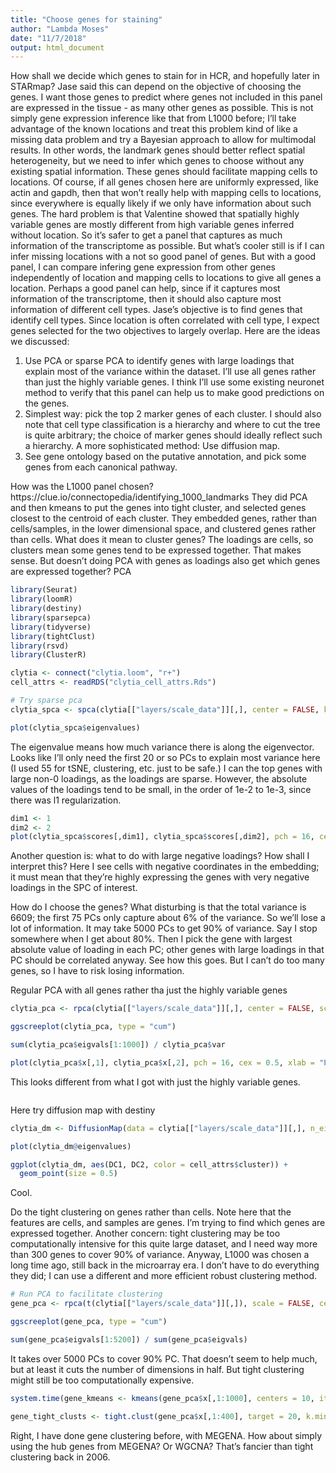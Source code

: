 ```yaml
---
title: "Choose genes for staining"
author: "Lambda Moses"
date: "11/7/2018"
output: html_document
---
```


How shall we decide which genes to stain for in HCR, and hopefully later in STARmap? Jase said this can depend on the objective of choosing the genes. I want those genes to predict where genes not included in this panel are expressed in the tissue - as many other genes as possible. This is not simply gene expression inference like that from L1000 before; I'll take advantage of the known locations and treat this problem kind of like a missing data problem and try a Bayesian approach to allow for multimodal results. In other words, the landmark genes should better reflect spatial heterogeneity, but we need to infer which genes to choose without any existing spatial information. These genes should facilitate mapping cells to locations. Of course, if all genes chosen here are uniformly expressed, like actin and gapdh, then that won't really help with mapping cells to locations, since everywhere is equally likely if we only have information about such genes. The hard problem is that Valentine showed that spatially highly variable genes are mostly different from high variable genes inferred without location. So it's safer to get a panel that captures as much information of the transcriptome as possible. But what's cooler still is if I can infer missing locations with a not so good panel of genes. But with a good panel, I can compare infering gene expression from other genes independently of location and mapping cells to locations to give all genes a location. Perhaps a good panel can help, since if it captures most information of the transcriptome, then it should also capture most information of different cell types. Jase's objective is to find genes that identify cell types. Since location is often correlated with cell type, I expect genes selected for the two objectives to largely overlap. Here are the ideas we discussed:

1. Use PCA or sparse PCA to identify genes with large loadings that explain most of the variance within the dataset. I'll use all genes rather than just the highly variable genes. I think I'll use some existing neuronet method to verify that this panel can help us to make good predictions on the genes.
2. Simplest way: pick the top 2 marker genes of each cluster. I should also note that cell type classification is a hierarchy and where to cut the tree is quite arbitrary; the choice of marker genes should ideally reflect such a hierarchy. A more sophisticated method: Use diffusion map.
3. See gene ontology based on the putative annotation, and pick some genes from each canonical pathway.

How was the L1000 panel chosen? https://clue.io/connectopedia/identifying_1000_landmarks They did PCA and then kmeans to put the genes into tight cluster, and selected genes closest to the centroid of each cluster. They embedded genes, rather than cells/samples, in the lower dimensional space, and clustered genes rather than cells. What does it mean to cluster genes? The loadings are cells, so clusters mean some genes tend to be expressed together. That makes sense. But doesn't doing PCA with genes as loadings also get which genes are expressed together? PCA 

```r
library(Seurat)
library(loomR)
library(destiny)
library(sparsepca)
library(tidyverse)
library(tightClust)
library(rsvd)
library(ClusterR)
```

```r
clytia <- connect("clytia.loom", "r+")
cell_attrs <- readRDS("clytia_cell_attrs.Rds")
```

```r
# Try sparse pca
clytia_spca <- spca(clytia[["layers/scale_data"]][,], center = FALSE, k = 75)
```

```r
plot(clytia_spca$eigenvalues)
```

The eigenvalue means how much variance there is along the eigenvector. Looks like I'll only need the first 20 or so PCs to explain most variance here (I used 55 for tSNE, clustering, etc. just to be safe.) I can the top genes with large non-0 loadings, as the loadings are sparse. However, the absolute values of the loadings tend to be small, in the order of 1e-2 to 1e-3, since there was l1 regularization.

```r
dim1 <- 1
dim2 <- 2
plot(clytia_spca$scores[,dim1], clytia_spca$scores[,dim2], pch = 16, cex = 0.5, xlab = paste0("SPC", dim1), ylab = paste0("SPC", dim2), col = cell_attrs$cluster_colors)
```

Another question is: what to do with large negative loadings? How shall I interpret this? Here I see cells with negative coordinates in the embedding; it must mean that they're highly expressing the genes with very negative loadings in the SPC of interest.

How do I choose the genes? What disturbing is that the total variance is 6609; the first 75 PCs only capture about 6% of the variance. So we'll lose a lot of information. It may take 5000 PCs to get 90% of variance. Say I stop somewhere when I get about 80%. Then I pick the gene with largest absolute value of loading in each PC; other genes with large loadings in that PC should be correlated anyway. See how this goes. But I can't do too many genes, so I have to risk losing information. 

Regular PCA with all genes rather tha just the highly variable genes
```r
clytia_pca <- rpca(clytia[["layers/scale_data"]][,], center = FALSE, scale = FALSE)
```

```r
ggscreeplot(clytia_pca, type = "cum")
```

```r
sum(clytia_pca$eigvals[1:1000]) / clytia_pca$var
```

```r
plot(clytia_pca$x[,1], clytia_pca$x[,2], pch = 16, cex = 0.5, xlab = "PC1", ylab = "PC2", col = cell_attrs$cluster_colors)
```

This looks different from what I got with just the highly variable genes.

```r

```

Here try diffusion map with destiny
```r
clytia_dm <- DiffusionMap(data = clytia[["layers/scale_data"]][,], n_eigs = 75)
```

```r
plot(clytia_dm@eigenvalues)
```

```r
ggplot(clytia_dm, aes(DC1, DC2, color = cell_attrs$cluster)) +
  geom_point(size = 0.5)
```

Cool. 

Do the tight clustering on genes rather than cells. Note here that the features are cells, and samples are genes. I'm trying to find which genes are expressed together. Another concern: tight clustering may be too computationally intensive for this quite large dataset, and I need way more than 300 genes to cover 90% of variance. Anyway, L1000 was chosen a long time ago, still back in the microarray era. I don't have to do everything they did; I can use a different and more efficient robust clustering method. 
```r
# Run PCA to facilitate clustering
gene_pca <- rpca(t(clytia[["layers/scale_data"]][,]), scale = FALSE, center = FALSE)
```

```r
ggscreeplot(gene_pca, type = "cum")
```

```r
sum(gene_pca$eigvals[1:5200]) / sum(gene_pca$eigvals)
```

It takes over 5000 PCs to cover 90% PC. That doesn't seem to help much, but at least it cuts the number of dimensions in half. But tight clustering might still be too computationally expensive. 
```r
system.time(gene_kmeans <- kmeans(gene_pca$x[,1:1000], centers = 10, iter.max = 20))
```

```r
gene_tight_clusts <- tight.clust(gene_pca$x[,1:400], target = 20, k.min = 100)
```

Right, I have done gene clustering before, with MEGENA. How about simply using the hub genes from MEGENA? Or WGCNA? That's fancier than tight clustering back in 2006. 